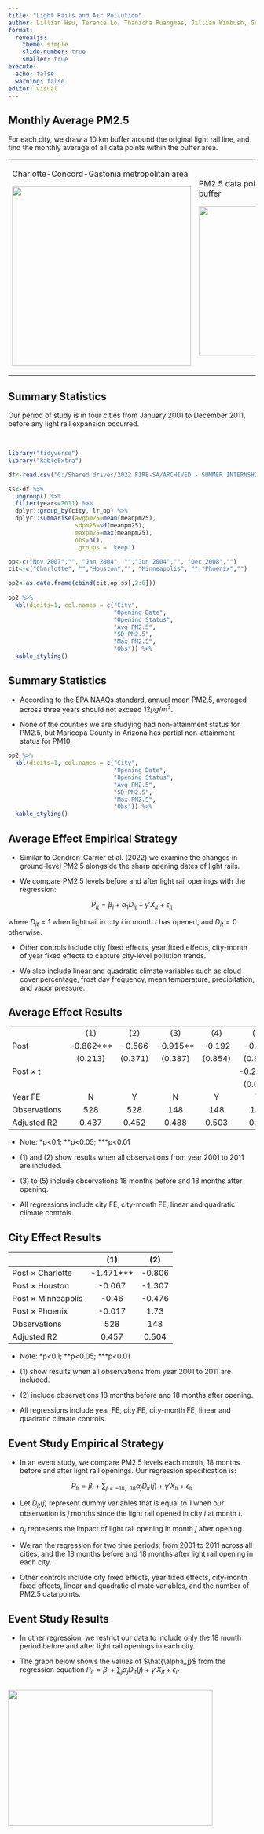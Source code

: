 ```yaml
---
title: "Light Rails and Air Pollution"
author: Lillian Hsu, Terence Lo, Thanicha Ruangmas, Jillian Wimbush, Geoffrey Zhang
format: 
  revealjs: 
    theme: simple
    slide-number: true
    smaller: true
execute:
  echo: false
  warning: false
editor: visual
---
```


## Monthly Average PM2.5

For each city, we draw a 10 km buffer around the original light rail line, and find the monthly average of all data points within the buffer area.

+----------------------------------------------+-------------------------------------------+
| Charlotte-Concord-Gastonia metropolitan area | PM2.5 data points within the 10 km buffer |
|                                              |                                           |
| ![](map1_charlotte.png){width="364"}         | ![](map2_charlotte.png){width="304"}      |
+----------------------------------------------+-------------------------------------------+

## Summary Statistics

Our period of study is in four cities from January 2001 to December 2011, before any light rail expansion occurred.

 

```r

library("tidyverse")
library("kableExtra")

df<-read.csv("G:/Shared drives/2022 FIRE-SA/ARCHIVED - SUMMER INTERNSHIP/CODE/combined.csv")

ss<-df %>%
  ungroup() %>%
  filter(year<=2011) %>%
  dplyr::group_by(city, lr_op) %>%
  dplyr::summarise(avgpm25=mean(meanpm25),
                   sdpm25=sd(meanpm25), 
                   maxpm25=max(meanpm25),
                   obs=n(),
                   .groups = 'keep')

op<-c("Nov 2007","", "Jan 2004", "","Jun 2004","", "Dec 2008","")
cit<-c("Charlotte", "","Houston","", "Minneapolis", "","Phoenix","")

op2<-as.data.frame(cbind(cit,op,ss[,2:6]))
  
op2 %>%
  kbl(digits=1, col.names = c("City", 
                              "Opening Date",
                              "Opening Status",
                              "Avg PM2.5",
                              "SD PM2.5",
                              "Max PM2.5",
                              "Obs")) %>%
  kable_styling()
```

## Summary Statistics

-   According to the EPA NAAQs standard, annual mean PM2.5, averaged across three years should not exceed $12 \mu g / m^3$.

-   None of the counties we are studying had non-attainment status for PM2.5, but Maricopa County in Arizona has partial non-attainment status for PM10.

```r

op2 %>%
  kbl(digits=1, col.names = c("City", 
                              "Opening Date",
                              "Opening Status",
                              "Avg PM2.5",
                              "SD PM2.5",
                              "Max PM2.5",
                              "Obs")) %>%
  kable_styling()

```

## Average Effect Empirical Strategy

-   Similar to Gendron-Carrier et al. (2022) we examine the changes in ground-level PM2.5 alongside the sharp opening dates of light rails.

-   We compare PM2.5 levels before and after light rail openings with the regression:

$$
P_{it} = \beta_i + \alpha_1 D_{it} + \gamma' X_{it} + \epsilon_{it}
$$

where $D_{it}=1$ when light rail in city $i$ in month $t$ has opened, and $D_{it}=0$ otherwise.

-   Other controls include city fixed effects, year fixed effects, city-month of year fixed effects to capture city-level pollution trends.

-   We also include linear and quadratic climate variables such as cloud cover percentage, frost day frequency, mean temperature, precipitation, and vapor pressure.

## Average Effect Results

|                 |              |         |            |         |            |
|:----------------|:------------:|:-------:|:----------:|:-------:|:----------:|
|                 |    \(1\)     |  \(2\)  |   \(3\)    |  \(4\)  |   \(5\)    |
| Post            | -0.862\*\*\* | -0.566  | -0.915\*\* | -0.192  |   -0.148   |
|                 |   (0.213)    | (0.371) |  (0.387)   | (0.854) |  (0.839)   |
| Post $\times$ t |              |         |            |         | -0.221\*\* |
|                 |              |         |            |         |  (0.095)   |
| Year FE         |      N       |    Y    |     N      |    Y    |     Y      |
| Observations    |     528      |   528   |    148     |   148   |    148     |
| Adjusted R2     |    0.437     |  0.452  |   0.488    |  0.503  |    0.52    |

-   Note: \*p\<0.1; \*\*p\<0.05; \*\*\*p\<0.01

-   \(1\) and (2) show results when all observations from year 2001 to 2011 are included.

-   \(3\) to (5) include observations 18 months before and 18 months after opening.

-   All regressions include city FE, city-month FE, linear and quadratic climate controls.

## City Effect Results

|                           |    \(1\)     | \(2\)  |
|---------------------------|:------------:|:------:|
| Post $\times$ Charlotte   | -1.471\*\*\* | -0.806 |
| Post $\times$ Houston     |    -0.067    | -1.307 |
| Post $\times$ Minneapolis |    -0.46     | -0.476 |
| Post $\times$ Phoenix     |    -0.017    |  1.73  |
| Observations              |     528      |  148   |
| Adjusted R2               |    0.457     | 0.504  |

-   Note: \*p\<0.1; \*\*p\<0.05; \*\*\*p\<0.01

-   \(1\) show results when all observations from year 2001 to 2011 are included.

-   \(2\) include observations 18 months before and 18 months after opening.

-   All regressions include year FE, city FE, city-month FE, linear and quadratic climate controls.

## Event Study Empirical Strategy

-   In an event study, we compare PM2.5 levels each month, 18 months before and after light rail openings. Our regression specification is:

$$
P_{it}=\beta_i + \sum_{j = -18,..18} \alpha_j D_{it} (j) + \gamma' X_{it} + \epsilon_{it}
$$

-   Let $D_{it} (j)$ represent dummy variables that is equal to 1 when our observation is $j$ months since the light rail opened in city $i$ at month $t$.

-   $\alpha_j$ represents the impact of light rail opening in month $j$ after opening.

-   We ran the regression for two time periods; from 2001 to 2011 across all cities, and the 18 months before and 18 months after light rail opening in each city.

-   Other controls include city fixed effects, year fixed effects, city-month fixed effects, linear and quadratic climate variables, and the number of PM2.5 data points.

## Event Study Results

-   In other regression, we restrict our data to include only the 18 month period before and after light rail openings in each city.

-   The graph below shows the values of $\hat{\alpha_j}$ from the regression equation $P_{it}=\beta_i + \sum_{j} \alpha_j D_{it} (j) + \gamma' X_{it} + \epsilon_{it}$

## ![](images/event.png){width="416" height="277"}
